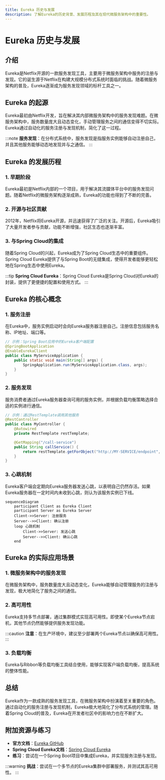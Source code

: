 ```yaml
---
title: Eureka 历史与发展
description: 了解Eureka的历史背景、发展历程及其在现代微服务架构中的重要性。
---
```


# Eureka 历史与发展

## 介绍

Eureka是Netflix开源的一款服务发现工具，主要用于微服务架构中服务的注册与发现。它的诞生源于Netflix在构建大规模分布式系统时面临的挑战。随着微服务架构的普及，Eureka逐渐成为服务发现领域的标杆工具之一。

## Eureka 的起源

Eureka最初由Netflix开发，旨在解决其内部微服务架构中的服务发现难题。在微服务架构中，服务数量庞大且动态变化，手动管理服务之间的通信变得不切实际。Eureka通过自动化的服务注册与发现机制，简化了这一过程。

:::note
**服务发现**：在分布式系统中，服务发现是指服务实例能够自动注册自己，并且其他服务能够动态地发现并与之通信。
:::

## Eureka 的发展历程

### 1. 早期阶段

Eureka最初是Netflix内部的一个项目，用于解决其流媒体平台中的服务发现问题。随着Netflix的微服务架构逐渐成熟，Eureka的功能也得到了不断的完善。

### 2. 开源与社区贡献

2012年，Netflix将Eureka开源，并迅速获得了广泛的关注。开源后，Eureka吸引了大量开发者参与贡献，功能不断增强，社区生态也逐渐丰富。

### 3. 与Spring Cloud的集成

随着Spring Cloud的兴起，Eureka成为了Spring Cloud生态中的重要组件。Spring Cloud Eureka提供了与Spring Boot的无缝集成，使得开发者能够更轻松地在Spring生态中使用Eureka。

:::tip
**Spring Cloud Eureka**：Spring Cloud Eureka是Spring Cloud对Eureka的封装，提供了更便捷的配置和使用方式。
:::

## Eureka 的核心概念

### 1. 服务注册

在Eureka中，服务实例启动时会向Eureka服务器注册自己。注册信息包括服务名称、IP地址、端口等。

```java
// 示例：Spring Boot应用中的Eureka客户端配置
@SpringBootApplication
@EnableEurekaClient
public class MyServiceApplication {
    public static void main(String[] args) {
        SpringApplication.run(MyServiceApplication.class, args);
    }
}
```

### 2. 服务发现

服务消费者通过Eureka服务器查询可用的服务实例，并根据负载均衡策略选择合适的实例进行通信。

```java
// 示例：通过RestTemplate调用其他服务
@RestController
public class MyController {
    @Autowired
    private RestTemplate restTemplate;

    @GetMapping("/call-service")
    public String callService() {
        return restTemplate.getForObject("http://MY-SERVICE/endpoint", String.class);
    }
}
```

### 3. 心跳机制

Eureka客户端会定期向Eureka服务器发送心跳，以表明自己仍然存活。如果Eureka服务器在一定时间内未收到心跳，则认为该服务实例已下线。

```mermaid
sequenceDiagram
    participant Client as Eureka Client
    participant Server as Eureka Server
    Client->>Server: 注册服务
    Server-->>Client: 确认注册
    loop 心跳机制
        Client->>Server: 发送心跳
        Server-->>Client: 确认心跳
    end
```

## Eureka 的实际应用场景

### 1. 微服务架构中的服务发现

在微服务架构中，服务数量庞大且动态变化，Eureka能够自动管理服务的注册与发现，极大地简化了服务之间的通信。

### 2. 高可用性

Eureka支持多节点部署，通过集群模式实现高可用性。即使某个Eureka节点宕机，其他节点仍然能够提供服务发现功能。

:::caution
**注意**：在生产环境中，建议至少部署两个Eureka节点以确保高可用性。
:::

### 3. 负载均衡

Eureka与Ribbon等负载均衡工具结合使用，能够实现客户端负载均衡，提高系统的整体性能。

## 总结

Eureka作为一款成熟的服务发现工具，在微服务架构中扮演着至关重要的角色。通过自动化的服务注册与发现机制，Eureka极大地简化了分布式系统的管理。随着Spring Cloud的普及，Eureka在开发者社区中的影响力也在不断扩大。

## 附加资源与练习

- **官方文档**：[Eureka GitHub](https://github.com/Netflix/eureka)
- **Spring Cloud Eureka文档**：[Spring Cloud Eureka](https://spring.io/projects/spring-cloud-netflix)
- **练习**：尝试在一个Spring Boot项目中集成Eureka，并实现服务注册与发现。

:::warning
**挑战**：尝试在一个多节点的Eureka集群中部署服务，并测试其高可用性。
:::